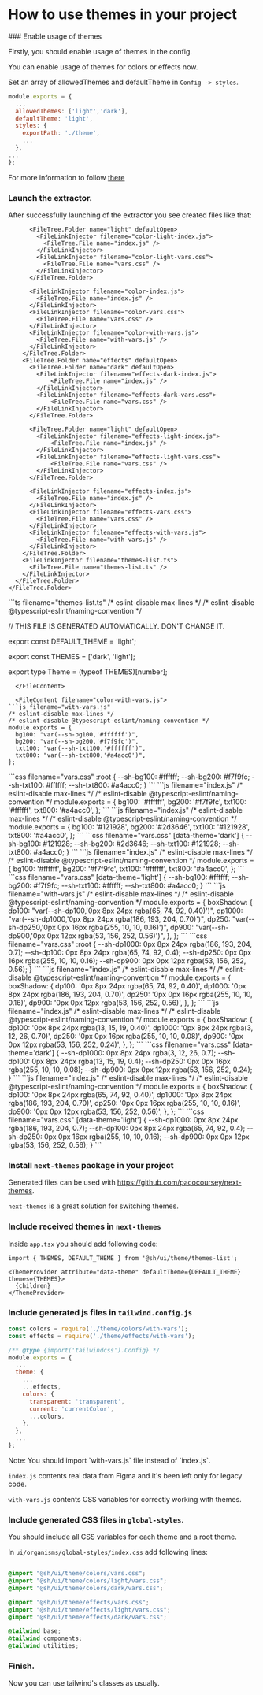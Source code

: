 
# How to use themes in your project

<Steps>
### Enable usage of themes

Firstly, you should enable usage of themes in the config.

You can enable usage of themes for colors or effects now.

Set an array of allowedThemes and defaultTheme in `Config -> styles`.

```js filename="figma-extractor.config.js" {3-4,9,13}
module.exports = {
  ...
  allowedThemes: ['light','dark'],
  defaultTheme: 'light',
  styles: {
    exportPath: './theme',
    ...
  },
...
};
```

For more information to follow [there](/configuration#themes-for-colors-and-effects)

### Launch the extractor.

After successfully launching of the extractor you see created files like that:


<FileCollector defaultFileOpened="themes-list.ts">
  <FileTree>
    <FileTree.Folder name="ui" defaultOpen>
      <FileTree.Folder name="theme" defaultOpen>
        <FileTree.Folder name="colors" defaultOpen>
          <FileTree.Folder name="dark" defaultOpen>
            <FileLinkInjector filename="color-dark-index.js">
              <FileTree.File name="index.js" />
            </FileLinkInjector>
            <FileLinkInjector filename="color-dark-vars.css">
              <FileTree.File name="vars.css" />
            </FileLinkInjector>
          </FileTree.Folder>

          <FileTree.Folder name="light" defaultOpen>
            <FileLinkInjector filename="color-light-index.js">
              <FileTree.File name="index.js" />
            </FileLinkInjector>
            <FileLinkInjector filename="color-light-vars.css">
              <FileTree.File name="vars.css" />
            </FileLinkInjector>
          </FileTree.Folder>

          <FileLinkInjector filename="color-index.js">
            <FileTree.File name="index.js" />
          </FileLinkInjector>
          <FileLinkInjector filename="color-vars.css">
            <FileTree.File name="vars.css" />
          </FileLinkInjector>
          <FileLinkInjector filename="color-with-vars.js">
            <FileTree.File name="with-vars.js" />
          </FileLinkInjector>
        </FileTree.Folder>
        <FileTree.Folder name="effects" defaultOpen>
          <FileTree.Folder name="dark" defaultOpen>
            <FileLinkInjector filename="effects-dark-index.js">
                <FileTree.File name="index.js" />
            </FileLinkInjector>
            <FileLinkInjector filename="effects-dark-vars.css">
                <FileTree.File name="vars.css" />
            </FileLinkInjector>
          </FileTree.Folder>

          <FileTree.Folder name="light" defaultOpen>
            <FileLinkInjector filename="effects-light-index.js">
                <FileTree.File name="index.js" />
            </FileLinkInjector>
            <FileLinkInjector filename="effects-light-vars.css">
                <FileTree.File name="vars.css" />
            </FileLinkInjector>
          </FileTree.Folder>

          <FileLinkInjector filename="effects-index.js">
            <FileTree.File name="index.js" />
          </FileLinkInjector>
          <FileLinkInjector filename="effects-vars.css">
            <FileTree.File name="vars.css" />
          </FileLinkInjector>
          <FileLinkInjector filename="effects-with-vars.js">
            <FileTree.File name="with-vars.js" />
          </FileLinkInjector>
        </FileTree.Folder>
        <FileLinkInjector filename="themes-list.ts">
          <FileTree.File name="themes-list.ts" />
        </FileLinkInjector>
      </FileTree.Folder>
    </FileTree.Folder>
  </FileTree>
  <FileContent filename="themes-list.ts">
```ts filename="themes-list.ts"
/* eslint-disable max-lines */
/* eslint-disable @typescript-eslint/naming-convention */

// THIS FILE IS GENERATED AUTOMATICALLY. DON'T CHANGE IT.

export const DEFAULT_THEME = 'light';

export const THEMES = ['dark', 'light'];

export type Theme = (typeof THEMES)[number];
```
  </FileContent>

  <FileContent filename="color-with-vars.js">
```js filename="with-vars.js"
/* eslint-disable max-lines */
/* eslint-disable @typescript-eslint/naming-convention */
module.exports = {
  bg100: "var(--sh-bg100,'#ffffff')",
  bg200: "var(--sh-bg200,'#f7f9fc')",
  txt100: "var(--sh-txt100,'#ffffff')",
  txt800: "var(--sh-txt800,'#a4acc0')",
};
```
  </FileContent>

  <FileContent filename="color-vars.css">
```css filename="vars.css"
:root {
  --sh-bg100: #ffffff;
  --sh-bg200: #f7f9fc;
  --sh-txt100: #ffffff;
  --sh-txt800: #a4acc0;
}
```
  </FileContent>

  <FileContent filename="color-index.js">
```js filename="index.js"
/* eslint-disable max-lines */
/* eslint-disable @typescript-eslint/naming-convention */
module.exports = {
  bg100: '#ffffff',
  bg200: '#f7f9fc',
  txt100: '#ffffff',
  txt800: '#a4acc0',
};
```
  </FileContent>

  <FileContent filename="color-dark-index.js">
```js filename="index.js"
/* eslint-disable max-lines */
/* eslint-disable @typescript-eslint/naming-convention */
module.exports = {
  bg100: '#121928',
  bg200: '#2d3646',
  txt100: '#121928',
  txt800: '#a4acc0',
};
```
  </FileContent>

  <FileContent filename="color-dark-vars.css">
```css filename="vars.css"
[data-theme='dark'] {
  --sh-bg100: #121928;
  --sh-bg200: #2d3646;
  --sh-txt100: #121928;
  --sh-txt800: #a4acc0;
}
```
  </FileContent>

  <FileContent filename="color-light-index.js">
```js filename="index.js"
/* eslint-disable max-lines */
/* eslint-disable @typescript-eslint/naming-convention */
module.exports = {
  bg100: '#ffffff',
  bg200: '#f7f9fc',
  txt100: '#ffffff',
  txt800: '#a4acc0',
};
```
  </FileContent>

  <FileContent filename="color-light-vars.css">
```css filename="vars.css"
[data-theme='light'] {
  --sh-bg100: #ffffff;
  --sh-bg200: #f7f9fc;
  --sh-txt100: #ffffff;
  --sh-txt800: #a4acc0;
}
```
  </FileContent>

  <FileContent filename="effects-with-vars.js">
```js filename="with-vars.js"
/* eslint-disable max-lines */
/* eslint-disable @typescript-eslint/naming-convention */
module.exports = {
  boxShadow: {
    dp100: "var(--sh-dp100,'0px 8px 24px rgba(65, 74, 92, 0.40)')",
    dp1000: "var(--sh-dp1000,'0px 8px 24px rgba(186, 193, 204, 0.70)')",
    dp250: "var(--sh-dp250,'0px 0px 16px rgba(255, 10, 10, 0.16)')",
    dp900: "var(--sh-dp900,'0px 0px 12px rgba(53, 156, 252, 0.56)')",
  },
};
```
  </FileContent>

  <FileContent filename="effects-vars.css">
```css filename="vars.css"
:root {
  --sh-dp1000: 0px 8px 24px rgba(186, 193, 204, 0.7);
  --sh-dp100: 0px 8px 24px rgba(65, 74, 92, 0.4);
  --sh-dp250: 0px 0px 16px rgba(255, 10, 10, 0.16);
  --sh-dp900: 0px 0px 12px rgba(53, 156, 252, 0.56);
}
```
  </FileContent>

  <FileContent filename="effects-index.js">
```js filename="index.js"
/* eslint-disable max-lines */
/* eslint-disable @typescript-eslint/naming-convention */
module.exports = {
  boxShadow: {
    dp100: '0px 8px 24px rgba(65, 74, 92, 0.40)',
    dp1000: '0px 8px 24px rgba(186, 193, 204, 0.70)',
    dp250: '0px 0px 16px rgba(255, 10, 10, 0.16)',
    dp900: '0px 0px 12px rgba(53, 156, 252, 0.56)',
  },
};
```
  </FileContent>

  <FileContent filename="effects-dark-index.js">
```js filename="index.js"
/* eslint-disable max-lines */
/* eslint-disable @typescript-eslint/naming-convention */
module.exports = {
  boxShadow: {
    dp100: '0px 8px 24px rgba(13, 15, 19, 0.40)',
    dp1000: '0px 8px 24px rgba(3, 12, 26, 0.70)',
    dp250: '0px 0px 16px rgba(255, 10, 10, 0.08)',
    dp900: '0px 0px 12px rgba(53, 156, 252, 0.24)',
  },
};
```
  </FileContent>

  <FileContent filename="effects-dark-vars.css">
```css filename="vars.css"
[data-theme='dark'] {
  --sh-dp1000: 0px 8px 24px rgba(3, 12, 26, 0.7);
  --sh-dp100: 0px 8px 24px rgba(13, 15, 19, 0.4);
  --sh-dp250: 0px 0px 16px rgba(255, 10, 10, 0.08);
  --sh-dp900: 0px 0px 12px rgba(53, 156, 252, 0.24);
}
```
  </FileContent>

  <FileContent filename="effects-light-index.js">
```js filename="index.js"
/* eslint-disable max-lines */
/* eslint-disable @typescript-eslint/naming-convention */
module.exports = {
  boxShadow: {
    dp100: '0px 8px 24px rgba(65, 74, 92, 0.40)',
    dp1000: '0px 8px 24px rgba(186, 193, 204, 0.70)',
    dp250: '0px 0px 16px rgba(255, 10, 10, 0.16)',
    dp900: '0px 0px 12px rgba(53, 156, 252, 0.56)',
  },
};
```
  </FileContent>

  <FileContent filename="effects-light-vars.css">
```css filename="vars.css"
[data-theme='light'] {
  --sh-dp1000: 0px 8px 24px rgba(186, 193, 204, 0.7);
  --sh-dp100: 0px 8px 24px rgba(65, 74, 92, 0.4);
  --sh-dp250: 0px 0px 16px rgba(255, 10, 10, 0.16);
  --sh-dp900: 0px 0px 12px rgba(53, 156, 252, 0.56);
}
```
  </FileContent>
</FileCollector>

### Install `next-themes` package in your project

Generated files can be used with https://github.com/pacocoursey/next-themes.

`next-themes` is a great solution for switching themes.


### Include received themes in `next-themes`

Inside `app.tsx` you should add following code:

```tsx filename="app.tsx"
import { THEMES, DEFAULT_THEME } from '@sh/ui/theme/themes-list';

<ThemeProvider attribute="data-theme" defaultTheme={DEFAULT_THEME} themes={THEMES}>
  {children}
</ThemeProvider>
```

### Include generated js files in `tailwind.config.js`

```js filename="tailwind.config.js" /with-vars/
const colors = require('./theme/colors/with-vars');
const effects = require('./theme/effects/with-vars');

/** @type {import('tailwindcss').Config} */
module.exports = {
  ...
  theme: {
    ...
    ...effects,
    colors: {
      transparent: 'transparent',
      current: 'currentColor',
      ...colors,
    },
  },
  ...
};
```
<Callout emoji="⚠️">
  Note: You should import `with-vars.js` file instead of `index.js`.

  `index.js` contents real data from Figma and it's been left only for legacy code.

  `with-vars.js` contents CSS variables for correctly working with themes.
</Callout>

### Include generated CSS files in `global-styles`.

You should include all CSS variables for each theme and a root theme.

In `ui/organisms/global-styles/index.css` add following lines:

```css filename="ui/organisms/global-styles/index.css"

@import "@sh/ui/theme/colors/vars.css";
@import "@sh/ui/theme/colors/light/vars.css";
@import "@sh/ui/theme/colors/dark/vars.css";

@import "@sh/ui/theme/effects/vars.css";
@import "@sh/ui/theme/effects/light/vars.css";
@import "@sh/ui/theme/effects/dark/vars.css";

@tailwind base;
@tailwind components;
@tailwind utilities;
```

### Finish.

Now you can use tailwind's classes as usually.

</Steps>
